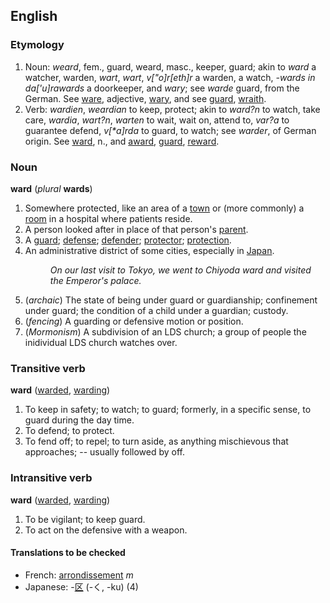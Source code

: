 ==English==
===Etymology===
#Noun: {{AS.}} ''weard'', fem., guard, weard, masc., keeper, guard; akin to {{OS.}} ''ward'' a watcher, warden, {{G.}} ''wart'', {{OHG.}} ''wart'', {{Icel.}} ''v["o]r[eth]r'' a warden, a watch, {{Goth.}} ''-wards in da['u]rawards'' a doorkeeper, and {{E.}} ''wary''; see {{OF.}} ''warde'' guard, from the German.  See [[ware]], adjective, [[wary]], and see [[guard]], [[wraith]].
#Verb: {{AS.}} ''wardien'', {{OE.}} ''weardian'' to keep, protect; akin to {{OS.}} ''ward?n'' to watch, take care, {{OFries.}} ''wardia'', {{OHG.}} ''wart?n'', {{G.}} ''warten'' to wait, wait on, attend to, {{Icel.}} ''var?a'' to guarantee defend, {{Sw.}} ''v[*a]rda'' to guard, to watch; see {{OF.}} ''warder'', of German origin. See [[ward]], n., and [[award]], [[guard]], [[reward]].

===Noun===
'''ward''' (''plural'' '''wards''')

# Somewhere protected, like an area of a [[town]] or (more commonly) a [[room]] in a hospital where patients reside.
# A person looked after in place of that person's [[parent]].
# A [[guard]]; [[defense]]; [[defender]]; [[protector]]; [[protection]].
# An administrative district of some cities, especially in [[Japan]].
#:''On our last visit to Tokyo, we went to Chiyoda ward and visited the Emperor's palace.''
#(''archaic'') The state of being under guard or guardianship; confinement under guard; the condition of a child under a guardian; custody.
#(''fencing'') A guarding or defensive motion or position.
#(''Mormonism'') A subdivision of an LDS church; a group of people the inidividual LDS church watches over.

===Transitive verb===
'''ward''' ([[warded]], [[warding]])

#To keep in safety; to watch; to guard; formerly, in a specific sense, to guard during the day time.
#To defend; to protect.
#To fend off; to repel; to turn aside, as anything mischievous that approaches; -- usually followed by off.

===Intransitive verb===
'''ward''' ([[warded]], [[warding]])

#To be vigilant; to keep guard.
#To act on the defensive with a weapon.

====Translations to be checked====
{{checktrans}}
*French: [[arrondissement]] ''m''<!--district of a city-->
*Japanese: -[[区]] (-く, -ku) (4)
